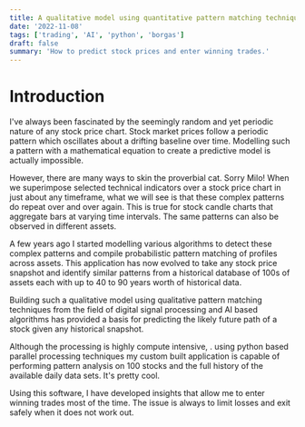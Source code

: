 ```yaml
---
title: A qualitative model using quantitative pattern matching techniques
date: '2022-11-08'
tags: ['trading', 'AI', 'python', 'borgas']
draft: false
summary: 'How to predict stock prices and enter winning trades.'
---
```


# Introduction

I've always been fascinated by the seemingly random and yet periodic nature of any stock price chart. Stock market prices follow a periodic pattern which oscillates about a drifting baseline over time. Modelling such a pattern with a mathematical equation to create a predictive model is actually impossible. 

However, there are many ways to skin the proverbial cat. Sorry Milo! When we superimpose selected technical indicators over a stock price chart in just about any timeframe, what we will see is that these complex patterns do repeat over and over again. This is true for stock candle charts that aggregate bars at varying time intervals. The same patterns can also be observed in different assets. 

A few years ago I started modelling various algorithms to detect these complex patterns and compile probabilistic pattern matching of profiles across assets. This application has now evolved to take any stock price snapshot and identify similar patterns from a historical database of 100s of assets each with up to 40 to 90 years worth of historical data. 

Building such a qualitative model using qualitative pattern matching techniques from the field of digital signal processing and AI based algorithms has provided a basis for predicting the likely future path of a stock given any historical snapshot. 

Although the processing is highly compute intensive, . using python based parallel processing techniques my custom built application is capable of performing pattern analysis on 100 stocks and the full history of the available daily data sets. It's pretty cool. 

Using this software, I have developed insights that allow me to enter winning trades most of the time. The issue is always to limit losses and exit safely when it does not work out.
